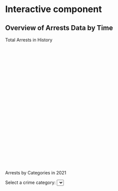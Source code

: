 # Interactive component

## Overview of Arrests Data by Time
<html lang="en">
    <head>
        <meta charset="utf-8">
        <title></title>
        <script src="https://d3js.org/d3.v6.js"></script>
         <link rel="stylesheet" href="scripts/interactve.css">
       
    </head>
    <body>
    <p id="format1" >Total Arrests in History</p>
    <svg width="600" height="450" id="svg3">
    </svg>
    <p id="format1" >Arrests by Categories in 2021</p>
    <label>Select a crime category:</label>
    <select id="CrimeCategory"></select>
    <svg  width="600" height="450"  id="crimeByCategory"></svg> 
    <script type="text/javascript" src="scripts/totalCrime.js"> </script>
    <script type="text/javascript"  src="scripts/crimeByCategory.js"> </script>
    </body>
</html>